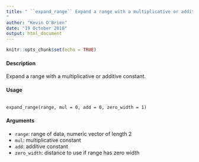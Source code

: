 ```yaml
---
title: " ``expand_range`` Expand a range with a multiplicative or additive constant.
"
author: "Kevin O'Brien"
date: "19 October 2018"
output: html_document
---
```


```r
knitr::opts_chunk$set(echo = TRUE)
```


#### Description
Expand a range with a multiplicative or additive constant.

#### Usage
<pre><code>
expand_range(range, mul = 0, add = 0, zero_width = 1)
</code></pre>

#### Arguments
* ``range``: range of data, numeric vector of length 2
* ``mul``: multiplicative constant
* ``add``: additive constant
* ``zero_width``: distance to use if range has zero width

